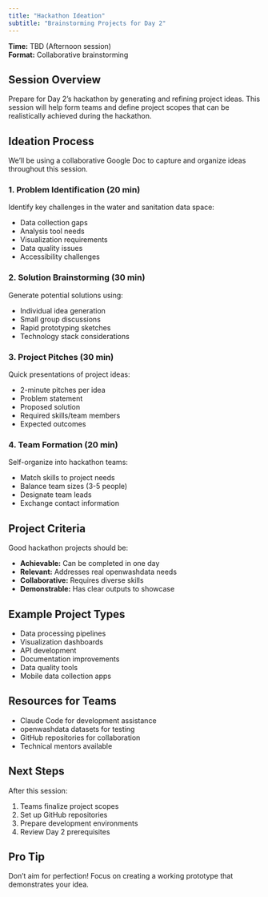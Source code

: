 ```yaml
---
title: "Hackathon Ideation"
subtitle: "Brainstorming Projects for Day 2"
---
```


**Time:** TBD (Afternoon session)  
**Format:** Collaborative brainstorming

## Session Overview

Prepare for Day 2's hackathon by generating and refining project ideas. This session will help form teams and define project scopes that can be realistically achieved during the hackathon.

## Ideation Process

We'll be using a collaborative Google Doc to capture and organize ideas throughout this session.

### 1. Problem Identification (20 min)

Identify key challenges in the water and sanitation data space:

- Data collection gaps
- Analysis tool needs
- Visualization requirements
- Data quality issues
- Accessibility challenges

### 2. Solution Brainstorming (30 min)

Generate potential solutions using:

- Individual idea generation
- Small group discussions
- Rapid prototyping sketches
- Technology stack considerations

### 3. Project Pitches (30 min)

Quick presentations of project ideas:

- 2-minute pitches per idea
- Problem statement
- Proposed solution
- Required skills/team members
- Expected outcomes

### 4. Team Formation (20 min)

Self-organize into hackathon teams:

- Match skills to project needs
- Balance team sizes (3-5 people)
- Designate team leads
- Exchange contact information

## Project Criteria

Good hackathon projects should be:

- **Achievable:** Can be completed in one day
- **Relevant:** Addresses real openwashdata needs
- **Collaborative:** Requires diverse skills
- **Demonstrable:** Has clear outputs to showcase

## Example Project Types

- Data processing pipelines
- Visualization dashboards
- API development
- Documentation improvements
- Data quality tools
- Mobile data collection apps

## Resources for Teams

- Claude Code for development assistance
- openwashdata datasets for testing
- GitHub repositories for collaboration
- Technical mentors available

## Next Steps

After this session:

1. Teams finalize project scopes
2. Set up GitHub repositories
3. Prepare development environments
4. Review Day 2 prerequisites

::: {.callout-tip}
## Pro Tip
Don't aim for perfection! Focus on creating a working prototype that demonstrates your idea.
:::